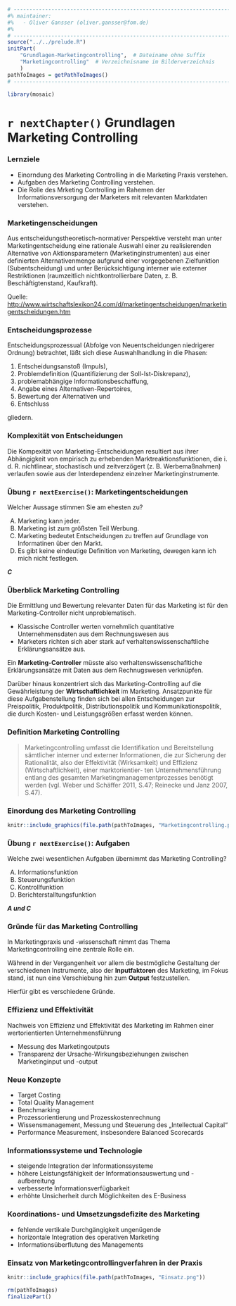 ```r
# ---------------------------------------------------------------------------
#% maintainer:
#%   - Oliver Gansser (oliver.gansser@fom.de)
#%
# ---------------------------------------------------------------------------
source("../../prelude.R")
initPart(
    "Grundlagen-Marketingcontrolling",  # Dateiname ohne Suffix
    "Marketingcontrolling"  # Verzeichnisname im Bilderverzeichnis 
    )
pathToImages = getPathToImages()
# ---------------------------------------------------------------------------

library(mosaic)

```

# `r nextChapter()` Grundlagen Marketing Controlling

### Lernziele

- Einorndung des Marketing Controlling in die Marketing Praxis verstehen.
- Aufgaben des Marketing Controlling verstehen.
- Die Rolle des Mrketing Controlling im Rahemen der Informationsversorgung der Marketers mit relevanten Marktdaten verstehen.



### Marketingenscheidungen

Aus entscheidungstheoretisch-normativer Perspektive versteht man unter Marketingentscheidung eine rationale Auswahl einer zu realisierenden Alternative von Aktionsparametern (Marketinginstrumenten) aus einer definierten Alternativenmenge aufgrund einer vorgegebenen Zielfunktion (Subentscheidung) und unter Berücksichtigung interner wie externer Restriktionen (raumzeitlich nichtkontrollierbare Daten, z. B. Beschäftigtenstand, Kaufkraft).

Quelle: [http://www.wirtschaftslexikon24.com/d/marketingentscheidungen/marketingentscheidungen.htm](http://www.wirtschaftslexikon24.com/d/marketingentscheidungen/marketingentscheidungen.htm)


### Entscheidungsprozesse

Entscheidungsprozessual (Abfolge von Neuentscheidungen niedrigerer Ordnung) betrachtet, läßt sich diese Auswahlhandlung in die Phasen: 

1. Entscheidungsanstoß (Impuls), 
2. Problemdefinition (Quantifizierung der Soll-Ist-Diskrepanz), 
3. problemabhängige Informationsbeschaffung, 
4. Angabe eines Alternativen-Repertoires, 
5. Bewertung der Alternativen und 
6. Entschluss 

gliedern. 

### Komplexität von Entscheidungen

Die Kompexität von Marketing-Entscheidungen resultiert aus ihrer Abhängigkeit von empirisch zu erhebenden Marktreaktionsfunktionen, die i. d. R. nichtlinear, stochastisch und zeitverzögert (z. B. Werbemaßnahmen) verlaufen sowie aus der Interdependenz einzelner Marketinginstrumente.


### Übung `r nextExercise()`: Marketingentscheidungen {.exercise type=A-B-C-D answer=C}

Welcher Aussage stimmen Sie am ehesten zu?

A.  Marketing kann jeder.
B.  Marketing ist zum größsten Teil Werbung.
C.  Marketing bedeutet Entscheidungen zu treffen auf Grundlage von Informatinen über den Markt.
D.  Es gibt keine eindeutige Definition von Marketing, dewegen kann ich mich nicht festlegen.

<div class="notes">
***C***
</div>



### Überblick Marketing Controlling

Die Ermittlung und Bewertung relevanter Daten für das Marketing ist für den Marketing-Controller nicht unproblematisch.

- Klassische Controller werten vornehmlich quantitative Unternehmensdaten aus dem Rechnungswesen aus
- Marketers richten sich aber stark auf verhaltenswissenschaftliche Erklärungsansätze aus. 

Ein **Marketing-Controller** müsste also verhaltenswissenschafltiche Erklärungsansätze mit Daten aus dem Rechnugswesen verknüpfen. 

Darüber hinaus konzentriert sich das Marketing-Controlling auf die Gewährleistung der **Wirtschaftlichkeit** im Marketing. Ansatzpunkte für diese Aufgabenstellung finden sich bei allen Entscheidungen zur Preispolitik, Produktpolitik, Distributionspolitik und Kommunikationspolitik, die durch Kosten- und Leistungsgrößen erfasst werden können.
 

### Definition Marketing Controlling 
 
> Marketingcontrolling umfasst die Identifikation und Bereitstellung sämtlicher interner und externer Informationen, die zur Sicherung der Rationalität, also der Effektivität (Wirksamkeit) und Effizienz (Wirtschaftlichkeit), einer marktorientier-
ten Unternehmensführung entlang des gesamten Marketingmanagementprozesses benötigt werden (vgl. Weber und Schäffer 2011, S.47; Reinecke und Janz 2007, S.47).


### Einordung des Marketing Controlling


```r
knitr::include_graphics(file.path(pathToImages, "Marketingcontrolling.png"))
```



### Übung `r nextExercise()`: Aufgaben {.exercise type=A-B-C-D answer=A+C}

Welche zwei wesentlichen Aufgaben übernimmt das Marketing Controlling?

A.  Informationsfunktion
B.  Steuerungsfunktion
C.  Kontrollfunktion
D.  Berichterstalltungsfunktion

<div class="notes">
***A und C***
</div>


### Gründe für das Marketing Controlling

In Marketingpraxis und -wissenschaft nimmt das Thema Marketingcontrolling eine
zentrale Rolle ein. 

Während in der Vergangenheit vor allem die bestmögliche Gestaltung der verschiedenen Instrumente, also der **Inputfaktoren**
des Marketing, im Fokus stand, ist nun eine Verschiebung hin zum **Output** festzustellen.


Hierfür gibt es verschiedene Gründe.


### Effizienz und Effektivität

Nachweis von Effizienz und Effektivität des Marketing im Rahmen einer wertorientierten Unternehmensführung

- Messung des Marketingoutputs 
- Transparenz der Ursache-Wirkungsbeziehungen zwischen Marketinginput und -output


### Neue Konzepte

- Target Costing
- Total Quality Management
- Benchmarking
- Prozessorientierung und Prozesskostenrechnung
- Wissensmanagement, Messung und Steuerung des „Intellectual Capital“
- Performance Measurement, insbesondere Balanced Scorecards


### Informationssysteme und Technologie

- steigende Integration der Informationssysteme
- höhere Leistungsfähigkeit der Informationsauswertung und -aufbereitung
- verbesserte Informationsverfügbarkeit
- erhöhte Unsicherheit durch Möglichkeiten des E-Business


### Koordinations- und Umsetzungsdefizite des Marketing

- fehlende vertikale Durchgängigkeit ungenügende
- horizontale Integration des operativen Marketing
- Informationsüberflutung des Managements


### Einsatz von Marketingcontrollingverfahren in der Praxis

```r
knitr::include_graphics(file.path(pathToImages, "Einsatz.png"))
```



```r
rm(pathToImages)
finalizePart()
```
